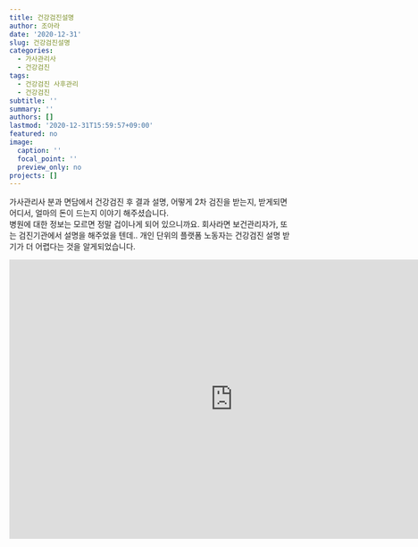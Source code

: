 ```yaml
---
title: 건강검진설명
author: 조아라
date: '2020-12-31'
slug: 건강검진설명
categories:
  - 가사관리사
  - 건강검진
tags:
  - 건강검진 사후관리
  - 건강검진
subtitle: ''
summary: ''
authors: []
lastmod: '2020-12-31T15:59:57+09:00'
featured: no
image:
  caption: ''
  focal_point: ''
  preview_only: no
projects: []
---
```


 가사관리사 분과 면담에서 건강검진 후 결과 설명, 어떻게 2차 검진을 받는지, 받게되면 어디서, 얼마의 돈이 드는지 이야기 해주셨습니다. <br>
 병원에 대한 정보는 모르면 정말 겁이나게 되어 있으니까요. 회사라면 보건관리자가, 또는 검진기관에서 설명을 해주었을 텐데.. 개인 단위의 플랫폼 노동자는 건강검진 설명 받기가 더 어렵다는 것을 알게되었습니다. 
 
 <iframe width="800" height="500" src="https://www.youtube.com/embed/BAj4OC4JX4Q" frameborder="0" allow="accelerometer; autoplay; clipboard-write; encrypted-media; gyroscope; picture-in-picture" allowfullscreen></iframe>

